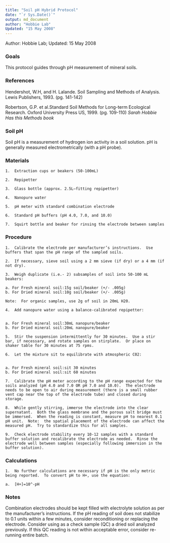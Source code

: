 ```yaml
---
title: "Soil pH Hybrid Protocol"
date: "`r Sys.Date()`"
output: md_document
author: "Hobbie Lab"
Updated: "15 May 2008"
---
```


Author: Hobbie Lab; Updated: 15 May 2008

### Goals

This protocol guides through pH measurement of mineral soils.

### References

Hendershot, W.H, and H. Lalande. Soil Sampling and Methods of Analysis.  Lewis Publishers, 1993. (pg. 141-142)

Robertson, G.P. et al.Standard Soil Methods for Long-term Ecological Research.  Oxford University Press US, 1999.  (pg. 109-110) *Sarah Hobbie Has this Methods book*  

### Soil pH

Soil pH is a measurement of hydrogen ion activity in a soil solution.  pH is generally measured electrometrically (with a pH probe).  

### Materials

```
1.	Extraction cups or beakers (50-100mL)

2.	Repipetter

3.	Glass bottle (approx. 2.5L—fitting repipetter)

4.	Nanopure water

5.	pH meter with standard combination electrode

6.	Standard pH buffers (pH 4.0, 7.0, and 10.0)

7.	Squirt bottle and beaker for rinsing the electrode between samples
```
### Procedure

```
1.	Calibrate the electrode per manufacturer’s instructions.  Use buffers that span the pH range of the sampled soils.

2.	If necessary, sieve soil using a 2 mm sieve (if dry) or a 4 mm (if not dry).

3.	Weigh duplicate (i.e.- 2) subsamples of soil into 50-100 mL beakers:

a. For Fresh mineral soil:15g soil/beaker (+/- .005g)
b. For Dried mineral soil:10g soil/beaker (+/- .005g)

Note:  For organic samples, use 2g of soil in 20mL H20.

4.	Add nanopure water using a balance-calibrated repipetter:


a. For Fresh mineral soil:30mL nanopure/beaker
b. For Dried mineral soil:20mL nanopure/beaker

5.	Stir the suspension intermittently for 30 minutes.  Use a stir bar, if necessary, and rotate samples on stirplate.  Or place on shaker table for 30 minutes at 75 rpms.

6.	Let the mixture sit to equilibrate with atmospheric C02:


a. For Fresh mineral soil:sit 30 minutes
b. For Dried mineral soil:sit 60 minutes

7.	Calibrate the pH meter according to the pH range expected for the soils analyzed (pH 4.0 and 7.0 OR pH 7.0 and 10.0).  The electrode needs to be open to air during measurement (there is a small rubber vent cap near the top of the electrode tube) and closed during storage.

8.	While gently stirring, immerse the electrode into the clear supernatant.  Both the glass membrane and the porous salt bridge must be immersed.  When the reading is constant, measure pH to nearest 0.1 pH unit.  Note:  the spatial placement of the electrode can affect the measured pH.  Try to standardize this for all samples.

9.	Check electrode stability every 10-12 samples with a standard buffer solution and recalibrate the electrode as needed.  Rinse the electrode well between samples (especially following immersion in the buffer solution).
```
### Calculations
```
1.	No further calculations are necessary if pH is the only metric being reported.  To convert pH to H+, use the equation:

a.	[H+]=10^-pH
```
### Notes
Combination electrodes should be kept filled with electrolyte solution as per the manufacturer’s instructions.  If the pH reading of soil does not stabilize to 0.1 units within a few minutes, consider reconditioning or replacing the electrode.
Consider using as a check sample (QC) a dried soil analyzed previously.  If this QC reading is not within acceptable error, consider re-running entire batch.
